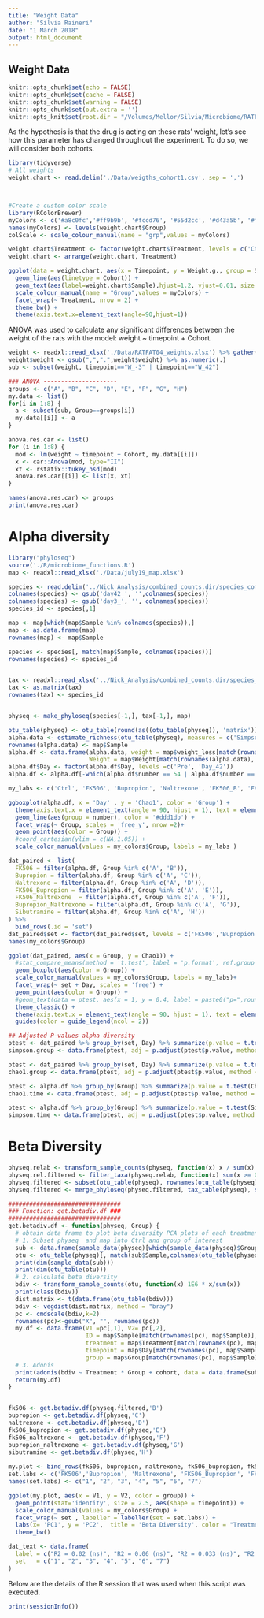 ```yaml
---
title: "Weight Data"
author: "Silvia Raineri"
date: "1 March 2018"
output: html_document
---
```

## Weight Data
```r
knitr::opts_chunk$set(echo = FALSE)
knitr::opts_chunk$set(cache = FALSE)
knitr::opts_chunk$set(warning = FALSE)
knitr::opts_chunk$set(out.extra = '')
knitr::opts_knit$set(root.dir = "/Volumes/Mellor/Silvia/Microbiome/RATFAT04/")
```

As the hypothesis is that the drug is acting on these rats' weight, let's see how this parameter has changed throughout the experiment. To do so, we will consider both cohorts. 

```R

library(tidyverse)
# All weights
weight.chart <- read.delim('./Data/weigths_cohort1.csv', sep = ',')



#Create a custom color scale
library(RColorBrewer)
myColors <- c('#a8c0fc','#ff9b9b', '#fccd76', '#55d2cc', '#d43a5b', '#ffa227','#359c7a', '#1b2152')
names(myColors) <- levels(weight.chart$Group)
colScale <- scale_colour_manual(name = "grp",values = myColors)

weight.chart$Treatment <- factor(weight.chart$Treatment, levels = c('Ctrl', 'FK506', 'Bupropion', 'Naltrexone','FK506_B', 'FK506_N', 'B_N', 'Sibutramine'))
weight.chart <- arrange(weight.chart, Treatment)

```


```R
ggplot(data = weight.chart, aes(x = Timepoint, y = Weight.g., group = Sample,  col = Group)) +
  geom_line(aes(linetype = Cohort)) +
  geom_text(aes(label=weight.chart$Sample),hjust=1.2, vjust=0.01, size = 1) +
  scale_colour_manual(name = "Group",values = myColors) +
  facet_wrap(~ Treatment, nrow = 2) +
  theme_bw() +
  theme(axis.text.x=element_text(angle=90,hjust=1)) 

```
  

ANOVA was used to calculate any significant differences between the weight of the rats with the model: weight ~ timepoint + Cohort.  

```r

weight <- readxl::read_xlsx('./Data/RATFAT04_weights.xlsx') %>% gather( 'W_-3':'W_42', key = 'timepoint', value = 'weight' )
weight$weight <- gsub(",",".",weight$weight) %>% as.numeric(.)
sub <- subset(weight, timepoint=="W_-3" | timepoint=="W_42")

### ANOVA ---------------------
groups <- c("A", "B", "C", "D", "E", "F", "G", "H")
my.data <- list()
for(i in 1:8) {
  a <- subset(sub, Group==groups[i])
  my.data[[i]] <- a
}

anova.res.car <- list()
for (i in 1:8) {
  mod <- lm(weight ~ timepoint + Cohort, my.data[[i]])
  x <- car::Anova(mod, type="II") 
  xt <- rstatix::tukey_hsd(mod)
  anova.res.car[[i]] <- list(x, xt)
}

names(anova.res.car) <- groups
print(anova.res.car)
```
# Alpha diversity 

```r
library("phyloseq")
source('./R/microbiome_functions.R')
map <- readxl::read_xlsx('./Data/july19_map.xlsx')

species <- read.delim('../Nick_Analysis/combined_counts.dir/species_combined_counts.tsv') # NB! No species data about samples   '48'  '50'  '54'  '50H' 
colnames(species) <- gsub('day42_', '',colnames(species))
colnames(species) <- gsub('day3_', '', colnames(species))
species_id <- species[,1]

map <- map[which(map$Sample %in% colnames(species)),]
map <- as.data.frame(map)
rownames(map) <- map$Sample

species <- species[, match(map$Sample, colnames(species))]
rownames(species) <- species_id


tax <- readxl::read_xlsx('../Nick_Analysis/combined_counts.dir/species_tax.xlsx')
tax <- as.matrix(tax)
rownames(tax) <- species_id


physeq <- make_phyloseq(species[-1,], tax[-1,], map)
```
```r
otu_table(physeq) <- otu_table(round(as((otu_table(physeq)), 'matrix')), taxa_are_rows(physeq))
alpha.data <- estimate_richness(otu_table(physeq), measures = c('Simpson', 'Chao1'))
rownames(alpha.data) <- map$Sample
alpha.df <- data.frame(alpha.data, weight = map$weight_loss[match(rownames(alpha.data), map$Sample)], Group = map$Group[match(rownames(alpha.data), map$Sample)], Day = map$Day[match(rownames(alpha.data), map$Sample)],
                       Weight = map$Weight[match(rownames(alpha.data), map$Sample)], cohort = map$cohort[match(rownames(alpha.data), map$Sample)], number = map$number[match(rownames(alpha.data), map$Sample)])
alpha.df$Day <- factor(alpha.df$Day, levels =c('Pre', 'Day_42'))
alpha.df <- alpha.df[-which(alpha.df$number == 54 | alpha.df$number == 48),]

my_labs <- c('Ctrl', 'FK506', 'Bupropion', 'Naltrexone', 'FK506_B', 'FK506_N', 'Bupropion_Naltrexone', 'Sibutramine')

ggboxplot(alpha.df, x = 'Day' , y = 'Chao1', color = 'Group') +
  theme(axis.text.x = element_text(angle = 90, hjust = 1), text = element_text(size=14)) +
  geom_line(aes(group = number), color = '#ddd1db') +
  facet_wrap(~ Group, scales = 'free_y', nrow =2)+
  geom_point(aes(color = Group)) +
  #coord_cartesian(ylim = c(NA,1.05)) +
  scale_color_manual(values = my_colors$Group, labels = my_labs ) 

dat_paired <- list(
  FK506 = filter(alpha.df, Group %in% c('A', 'B')),
  Bupropion = filter(alpha.df, Group %in% c('A', 'C')),
  Naltrexone = filter(alpha.df, Group %in% c('A', 'D')),
  FK506_Bupropion = filter(alpha.df, Group %in% c('A', 'E')),
  FK506_Naltrexone  = filter(alpha.df, Group %in% c('A', 'F')),
  Bupropion_Naltrexone = filter(alpha.df, Group %in% c('A', 'G')),
  Sibutramine = filter(alpha.df, Group %in% c('A', 'H'))
) %>%
  bind_rows(.id = 'set')
dat_paired$set <- factor(dat_paired$set, levels = c('FK506','Bupropion', 'Naltrexone', 'FK506_Bupropion', 'FK506_Naltrexone', 'Bupropion_Naltrexone', 'Sibutramine'))
names(my_colors$Group)

ggplot(dat_paired, aes(x = Group, y = Chao1)) +
  #stat_compare_means(method = 't.test', label = 'p.format', ref.group = 'A') + 
  geom_boxplot(aes(color = Group)) +
  scale_color_manual(values = my_colors$Group, labels = my_labs)+
  facet_wrap(~ set + Day, scales = 'free') +
  geom_point(aes(color = Group)) +
  #geom_text(data = ptest, aes(x = 1, y = 0.4, label = paste0("p=",round(p.value,3)))) +
  theme_classic() +
  theme(axis.text.x = element_text(angle = 90, hjust = 1), text = element_text(size=13), legend.position = "bottom") +
  guides(color = guide_legend(ncol = 2)) 

## Adjusted P-values alpha diversity
ptest <- dat_paired %>% group_by(set, Day) %>% summarize(p.value = t.test(Simpson ~ Group)$p.value)
simpson.group <- data.frame(ptest, adj = p.adjust(ptest$p.value, method = "BH"))

ptest <- dat_paired %>% group_by(set, Day) %>% summarize(p.value = t.test(Chao1 ~ Group)$p.value)
chao1.group <- data.frame(ptest, adj = p.adjust(ptest$p.value, method = "BH"))

ptest <- alpha.df %>% group_by(Group) %>% summarize(p.value = t.test(Chao1 ~ Day, paired = TRUE, alternative = "two.sided")$p.value)
chao1.time <- data.frame(ptest, adj = p.adjust(ptest$p.value, method = "BH"))

ptest <- alpha.df %>% group_by(Group) %>% summarize(p.value = t.test(Simpson ~ Day, paired = TRUE, alternative = "two.sided")$p.value)
simpson.time <- data.frame(ptest, adj = p.adjust(ptest$p.value, method = "BH"))

```

# Beta Diversity 

```r

physeq.relab <- transform_sample_counts(physeq, function(x) x / sum(x) )
physeq.rel.filtered <- filter_taxa(physeq.relab, function(x) sum(x >= 0.001) >= 10, TRUE)
physeq.filtered <- subset(otu_table(physeq), rownames(otu_table(physeq)) %in% rownames(otu_table(physeq.rel.filtered)))
physeq.filtered <- merge_phyloseq(physeq.filtered, tax_table(physeq), sample_data(physeq))

################################
### Function: get.betadiv.df ###
################################
get.betadiv.df <- function(physeq, Group) {
  # obtain data frame to plot beta diversity PCA plots of each treatment vs ctrl
  # 1. Subset physeq  and map into Ctrl and group of interest 
  sub <- data.frame(sample_data(physeq)[which(sample_data(physeq)$Group=="A" |sample_data(physeq)$Group==Group),])
  otu <- otu_table(physeq)[, match(sub$Sample,colnames(otu_table(physeq)))]
  print(dim(sample_data(sub)))
  print(dim(otu_table(otu)))
  # 2. calculate beta diversity
  bdiv <- transform_sample_counts(otu, function(x) 1E6 * x/sum(x))
  print(class(bdiv))
  dist.matrix <- t(data.frame(otu_table(bdiv)))
  bdiv <- vegdist(dist.matrix, method = "bray")
  pc <- cmdscale(bdiv,k=2)
  rownames(pc)<-gsub("X", "", rownames(pc))
  my.df <- data.frame(V1 =pc[,1], V2= pc[,2],  
                      ID = map$Sample[match(rownames(pc), map$Sample)], 
                      treatment = map$Treatment[match(rownames(pc), map$Sample)], 
                      timepoint = map$Day[match(rownames(pc), map$Sample)], 
                      group = map$Group[match(rownames(pc), map$Sample)])
  # 3. Adonis
  print(adonis(bdiv ~ Treatment * Group + cohort, data = data.frame(sub)))
  return(my.df)
}


fk506 <- get.betadiv.df(physeq.filtered,'B')
bupropion <- get.betadiv.df(physeq,'C')
naltrexone <- get.betadiv.df(physeq,'D')
fk506_bupropion <- get.betadiv.df(physeq,'E')
fk506_naltrexone <- get.betadiv.df(physeq,'F')
bupropion_naltrexone <- get.betadiv.df(physeq,'G')
sibutramine <- get.betadiv.df(physeq,'H')
  
my.plot <- bind_rows(fk506, bupropion, naltrexone, fk506_bupropion, fk506_naltrexone, bupropion_naltrexone, sibutramine, .id = 'set')
set.labs <- c('FK506','Bupropion', 'Naltrexone', 'FK506_Bupropion', 'FK506_Naltrexone', 'Bupropion_Naltrexone', 'Sibutramine')
names(set.labs) <- c("1", "2", "3", "4", "5", "6", "7")

ggplot(my.plot, aes(x = V1, y = V2, color = group)) +
  geom_point(stat='identity', size = 2.5, aes(shape = timepoint)) +
  scale_color_manual(values = my_colors$Group) +
  facet_wrap(~ set , labeller = labeller(set = set.labs)) +
  labs(x= 'PC1', y = 'PC2',  title = 'Beta Diversity', color = "Treatment", shape = "Timepoint") +
  theme_bw()

dat_text <- data.frame(
  label = c("R2 = 0.02 (ns)", "R2 = 0.06 (ns)", "R2 = 0.033 (ns)", "R2 = 0.05 (ns)", "R2 = 0.038 (ns)", "R2 = 0.13 (***)", "R2 = 0.23 (***)"),
  set   = c("1", "2", "3", "4", "5", "6", "7")
)


```



Below are the details of the R session that was used when this script was executed.

```r
print(sessionInfo())
```

